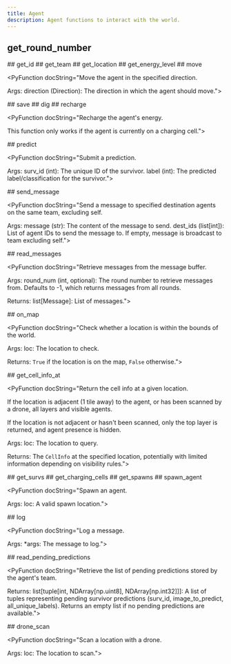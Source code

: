 ```yaml
---
title: Agent
description: Agent functions to interact with the world.
---
```



## get_round_number

<PyFunction docString="Return the current round number.">

</PyFunction>
## get_id

<PyFunction docString="Return the id of the current agent.">

</PyFunction>
## get_team

<PyFunction docString="Return the current team of the agent.">

</PyFunction>
## get_location

<PyFunction docString="Return the current location of the agent.">

</PyFunction>
## get_energy_level

<PyFunction docString="Return the current energy level of the agent.">

</PyFunction>
## move

<PyFunction docString="Move the agent in the specified direction.

Args:
    direction (Direction): The direction in which the agent should move.">
<PyParameter name="direction" type="Direction">
  
</PyParameter>
</PyFunction>
## save

<PyFunction docString="Save a survivor.">

</PyFunction>
## dig

<PyFunction docString="Dig rubble.">

</PyFunction>
## recharge

<PyFunction docString="Recharge the agent's energy.

This function only works if the agent is currently on a charging cell.">

</PyFunction>
## predict

<PyFunction docString="Submit a prediction.

Args:
    surv_id (int): The unique ID of the survivor.
    label (int): The predicted label/classification for the survivor.">
<PyParameter name="surv_id" type="int">
  
</PyParameter>
<PyParameter name="label" type="np.int32">
  
</PyParameter>
</PyFunction>
## send_message

<PyFunction docString="Send a message to specified destination agents on the same team, excluding self.

Args:
    message (str): The content of the message to send.
    dest_ids (list[int]): List of agent IDs to send the message to. If empty, message is broadcast to team excluding self.">
<PyParameter name="message" type="str">
  
</PyParameter>
<PyParameter name="dest_ids" type="list[int]">
  
</PyParameter>
</PyFunction>
## read_messages

<PyFunction docString="Retrieve messages from the message buffer.

Args:
    round_num (int, optional): The round number to retrieve messages from.
        Defaults to -1, which returns messages from all rounds.

Returns:
    list[Message]: List of messages.">
<PyParameter name="round_num" type="int" value="-1">
  
</PyParameter>
</PyFunction>
## on_map

<PyFunction docString="Check whether a location is within the bounds of the world.

Args:
    loc: The location to check.

Returns:
    `True` if the location is on the map, `False` otherwise.">
<PyParameter name="loc" type="Location">
  
</PyParameter>
</PyFunction>
## get_cell_info_at

<PyFunction docString="Return the cell info at a given location.

If the location is adjacent (1 tile away) to the agent,
or has been scanned by a drone, all layers and visible agents.

If the location is not adjacent or hasn't been scanned, only the top layer is returned,
and agent presence is hidden.

Args:
    loc: The location to query.

Returns:
    The `CellInfo` at the specified location, potentially with limited information
    depending on visibility rules.">
<PyParameter name="loc" type="Location">
  
</PyParameter>
</PyFunction>
## get_survs

<PyFunction docString="Return a list of locations where survivors are present.">

</PyFunction>
## get_charging_cells

<PyFunction docString="Return a list of locations where charging cells are present.">

</PyFunction>
## get_spawns

<PyFunction docString="Return a list of spawn locations.">

</PyFunction>
## spawn_agent

<PyFunction docString="Spawn an agent.

Args:
    loc: A valid spawn location.">
<PyParameter name="loc" type="Location">
  
</PyParameter>
</PyFunction>
## log

<PyFunction docString="Log a message.

Args:
    *args: The message to log.">
<PyParameter name="args" type="object" value="()">
  
</PyParameter>
</PyFunction>
## read_pending_predictions

<PyFunction docString="Retrieve the list of pending predictions stored by the agent's team.

Returns:
    list[tuple[int, NDArray[np.uint8], NDArray[np.int32]]]: A list of tuples representing pending survivor predictions (surv_id, image_to_predict, all_unique_labels).
        Returns an empty list if no pending predictions are available.">

</PyFunction>
## drone_scan

<PyFunction docString="Scan a location with a drone.

Args:
    loc: The location to scan.">
<PyParameter name="loc" type="Location">
  
</PyParameter>
</PyFunction>
